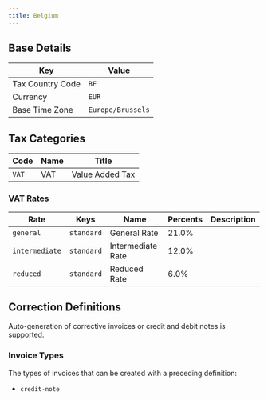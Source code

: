 ```yaml
---
title: Belgium
---
```


## Base Details

| Key | Value |
| --- | ----- |
| Tax Country Code | <code>BE</code> |
| Currency | <code>EUR</code> |
| Base Time Zone | <code>Europe/Brussels</code> |

## Tax Categories

| Code | Name | Title |
| ---- | ---- | ----- |
| <code>VAT</code> | VAT | Value Added Tax |

### VAT Rates

| Rate | Keys | Name | Percents | Description |
| ---- | ---- | ---- | -------- | ----------- |
| <code>general</code> | <code>standard</code> | General Rate | 21.0% |  |
| <code>intermediate</code> | <code>standard</code> | Intermediate Rate | 12.0% |  |
| <code>reduced</code> | <code>standard</code> | Reduced Rate | 6.0% |  |

## Correction Definitions

Auto-generation of corrective invoices or credit and debit notes is
supported.

### Invoice Types

The types of invoices that can be created with a preceding definition:
- <code>credit-note</code>